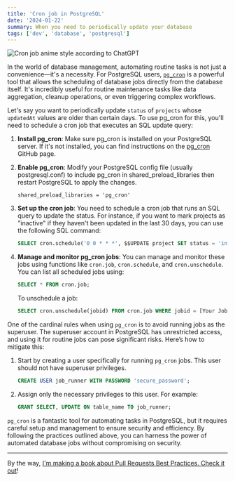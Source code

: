 ```yaml
---
title: 'Cron job in PostgreSQL'
date: '2024-01-22'
summary: When you need to periodically update your database
tags: ['dev', 'database', 'postgresql']
---
```


![Cron job anime style according to ChatGPT](/static/images/articles/cronjob.png.webp)

In the world of database management, automating routine tasks is not just a convenience—it's a necessity. For PostgreSQL users, [`pg_cron`](https://github.com/citusdata/pg_cron) is a powerful tool that allows the scheduling of database jobs directly from the database itself. It's incredibly useful for routine maintenance tasks like data aggregation, cleanup operations, or even triggering complex workflows.

Let's say you want to periodically update `status` of `projects` whose `updatedAt` values are older than certain days. To use pg_cron for this, you'll need to schedule a cron job that executes an SQL update query:

1. **Install pg_cron**: Make sure pg_cron is installed on your PostgreSQL server. If it's not installed, you can find instructions on the [pg_cron](https://github.com/citusdata/pg_cron) GitHub page.
2. **Enable pg_cron**: Modify your PostgreSQL config file (usually postgresql.conf) to include pg_cron in shared_preload_libraries then restart PostgreSQL to apply the changes.

   ```
   shared_preload_libraries = 'pg_cron'
   ```

3. **Set up the cron job**: You need to schedule a cron job that runs an SQL query to update the status. For instance, if you want to mark projects as "inactive" if they haven't been updated in the last 30 days, you can use the following SQL command:

   ```sql
   SELECT cron.schedule('0 0 * * *', $$UPDATE project SET status = 'inactive' WHERE updatedAt < now() - interval '30 days'$$);
   ```

4. **Manage and monitor pg_cron jobs**: You can manage and monitor these jobs using functions like `cron.job`, `cron.schedule`, and `cron.unschedule`. You can list all scheduled jobs using:

   ```sql
   SELECT * FROM cron.job;
   ```

   To unschedule a job:

   ```sql
   SELECT cron.unschedule(jobid) FROM cron.job WHERE jobid = [Your Job ID];
   ```

One of the cardinal rules when using `pg_cron` is to avoid running jobs as the superuser. The superuser account in PostgreSQL has unrestricted access, and using it for routine jobs can pose significant risks. Here’s how to mitigate this:

1. Start by creating a user specifically for running `pg_cron` jobs. This user should not have superuser privileges.

   ```sql
   CREATE USER job_runner WITH PASSWORD 'secure_password';
   ```

2. Assign only the necessary privileges to this user. For example:

   ```sql
   GRANT SELECT, UPDATE ON table_name TO job_runner;
   ```

`pg_cron` is a fantastic tool for automating tasks in PostgreSQL, but it requires careful setup and management to ensure security and efficiency. By following the practices outlined above, you can harness the power of automated database jobs without compromising on security.

---

By the way, [I'm making a book about Pull Requests Best Practices. Check it out](https://pr.nico.fyi)!
